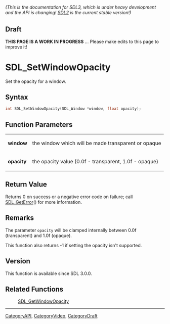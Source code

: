 ====== (This is the documentation for SDL3, which is under heavy development and the API is changing! [https://wiki.libsdl.org/ SDL2] is the current stable version!) ======

== Draft ==

'''THIS PAGE IS A WORK IN PROGRESS''' ... Please make edits to this page to improve it!



<!-- #*^*^*^*^*See https://wiki.libsdl.org/SGFunctions for details on editing this page*^*^*^*^* -->
= SDL_SetWindowOpacity =

Set the opacity for a window.

== Syntax ==

<syntaxhighlight lang='c'>
int SDL_SetWindowOpacity(SDL_Window *window, float opacity);
</syntaxhighlight>

== Function Parameters ==

{|
|'''window'''
|the window which will be made transparent or opaque
|-
|'''opacity'''
|the opacity value (0.0f - transparent, 1.0f - opaque)
|}

== Return Value ==

Returns 0 on success or a negative error code on failure; call
[[SDL_GetError]]() for more information.

== Remarks ==

The parameter <code>opacity</code> will be clamped internally between 0.0f
(transparent) and 1.0f (opaque).

This function also returns -1 if setting the opacity isn't supported.

== Version ==

This function is available since SDL 3.0.0.

== Related Functions ==

:[[SDL_GetWindowOpacity]]

----
[[CategoryAPI]], [[CategoryVideo]], [[CategoryDraft]]
<!-- #See the Style Guide for instructions on editing the footer. -->


